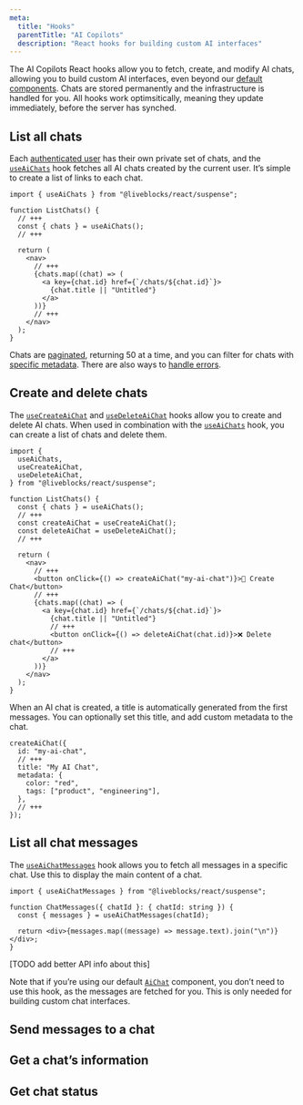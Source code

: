```yaml
---
meta:
  title: "Hooks"
  parentTitle: "AI Copilots"
  description: "React hooks for building custom AI interfaces"
---
```


The AI Copilots React hooks allow you to fetch, create, and modify AI chats,
allowing you to build custom AI interfaces, even beyond our
[default components](/docs/ready-made-features/ai-copilots/default-components).
Chats are stored permanently and the infrastructure is handled for you. All
hooks work optimsitically, meaning they update immediately, before the server
has synched.

## List all chats

Each [authenticated user](/docs/authentication) has their own private set of
chats, and the [`useAiChats`](/docs/api-reference/liveblocks-react#useAiChats)
hook fetches all AI chats created by the current user. It’s simple to create a
list of links to each chat.

```tsx
import { useAiChats } from "@liveblocks/react/suspense";

function ListChats() {
  // +++
  const { chats } = useAiChats();
  // +++

  return (
    <nav>
      // +++
      {chats.map((chat) => (
        <a key={chat.id} href={`/chats/${chat.id}`}>
          {chat.title || "Untitled"}
        </a>
      ))}
      // +++
    </nav>
  );
}
```

Chats are
[paginated](/docs/api-reference/liveblocks-react#useAiChats-pagination),
returning 50 at a time, and you can filter for chats with
[specific metadata](/docs/api-reference/liveblocks-react#useAiChats-query).
There are also ways to
[handle errors](/docs/api-reference/liveblocks-react#useAiChats-error-handling).

## Create and delete chats

The [`useCreateAiChat`](/docs/api-reference/liveblocks-react#useCreateAiChat)
and [`useDeleteAiChat`](/docs/api-reference/liveblocks-react#useDeleteAiChat)
hooks allow you to create and delete AI chats. When used in combination with the
[`useAiChats`](/docs/api-reference/liveblocks-react#useAiChats) hook, you can
create a list of chats and delete them.

```tsx
import {
  useAiChats,
  useCreateAiChat,
  useDeleteAiChat,
} from "@liveblocks/react/suspense";

function ListChats() {
  const { chats } = useAiChats();
  // +++
  const createAiChat = useCreateAiChat();
  const deleteAiChat = useDeleteAiChat();
  // +++

  return (
    <nav>
      // +++
      <button onClick={() => createAiChat("my-ai-chat")}>💬 Create Chat</button>
      // +++
      {chats.map((chat) => (
        <a key={chat.id} href={`/chats/${chat.id}`}>
          {chat.title || "Untitled"}
          // +++
          <button onClick={() => deleteAiChat(chat.id)}>❌ Delete chat</button>
          // +++
        </a>
      ))}
    </nav>
  );
}
```

When an AI chat is created, a title is automatically generated from the first
messages. You can optionally set this title, and add custom metadata to the
chat.

```tsx
createAiChat({
  id: "my-ai-chat",
  // +++
  title: "My AI Chat",
  metadata: {
    color: "red",
    tags: ["product", "engineering"],
  },
  // +++
});
```

## List all chat messages

The
[`useAiChatMessages`](/docs/api-reference/liveblocks-react#useAiChatMessages)
hook allows you to fetch all messages in a specific chat. Use this to display
the main content of a chat.

```tsx
import { useAiChatMessages } from "@liveblocks/react/suspense";

function ChatMessages({ chatId }: { chatId: string }) {
  const { messages } = useAiChatMessages(chatId);

  return <div>{messages.map((message) => message.text).join("\n")}</div>;
}
```

[TODO add better API info about this]

Note that if you’re using our default
[`AiChat`](/docs/api-reference/liveblocks-react-ui#AiChat) component, you don’t
need to use this hook, as the messages are fetched for you. This is only needed
for building custom chat interfaces.

## Send messages to a chat

## Get a chat’s information

## Get chat status
